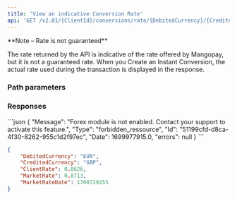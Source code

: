 ```yaml
---
title: 'View an indicative Conversion Rate'  
api: 'GET /v2.01/{ClientId}/conversions/rate/{DebitedCurrency}/{CreditedCurrency}'  
---
```


  

<Note>  
**Note – Rate is not guaranteed** 
  
The rate returned by the API is indicative of the rate offered by Mangopay, but it is not a guaranteed rate. When you Create an Instant Conversion, the actual rate used during the transaction is displayed in the response.   
</Note>  

### Path parameters  

<DebitedCurrency />  

<CreditedCurrency />  

### Responses  

<AccordionGroup>

<Accordion title="200 - EURGBP currency pair with markup of 100 basis points (1% or 0.01)">  

<DebitedCurrencyResponse />  

<CreditedCurrencyResponse />  

<ClientRateResponse />  

<MarketRateResponse />  

<MarketRateDateResponse /></Accordion>

</AccordionGroup>
<AccordionGroup>

<Accordion title="400 - FX feature not activated">
```json 
{
    "Message": "Forex module is not enabled. Contact your support to activate this feature.",
    "Type": "forbidden_ressource",
    "Id": "51199cfd-d8ca-4f30-8262-955c1d2f97ec",
    "Date": 1699977915.0,
    "errors": null
}  
 ```  
</Accordion>

</AccordionGroup>  

<ResponseExample>  

```json 200 - EURGBP currency pair with markup of 100 basis points (1% or 0.01)  
{
    "DebitedCurrency": "EUR",
    "CreditedCurrency": "GBP",
    "ClientRate": 0.8626,
    "MarketRate": 0.8713,
    "MarketRateDate": 1700729255
}  
 ```  

</ResponseExample>